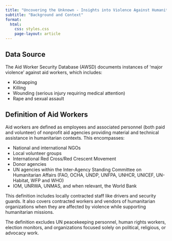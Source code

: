 ```yaml
---
title: "Uncovering the Unknown - Insights into Violence Against Humanitarian Aid"
subtitle: "Background and Context"
format:
  html:
    css: styles.css
    page-layout: article
---
```


<script>
document.addEventListener('DOMContentLoaded', function() {
  document.body.classList.add('background-page');
});
</script>

## Data Source

The Aid Worker Security Database (AWSD) documents instances of 'major violence' against aid workers, which includes:

* Kidnapping
* Killing
* Wounding (serious injury requiring medical attention)
* Rape and sexual assault

## Definition of Aid Workers

Aid workers are defined as employees and associated personnel (both paid and volunteer) of nonprofit aid agencies providing material and technical assistance in humanitarian contexts. This encompasses:

* National and international NGOs
* Local volunteer groups
* International Red Cross/Red Crescent Movement
* Donor agencies
* UN agencies within the Inter-Agency Standing Committee on Humanitarian Affairs (FAO, OCHA, UNDP, UNFPA, UNHCR, UNICEF, UN-Habitat, WFP and WHO)
* IOM, UNRWA, UNMAS, and when relevant, the World Bank

This definition includes locally contracted staff like drivers and security guards. It also covers contracted workers and vendors of humanitarian organizations when they are affected by violence while supporting humanitarian missions.

The definition excludes UN peacekeeping personnel, human rights workers, election monitors, and organizations focused solely on political, religious, or advocacy work.